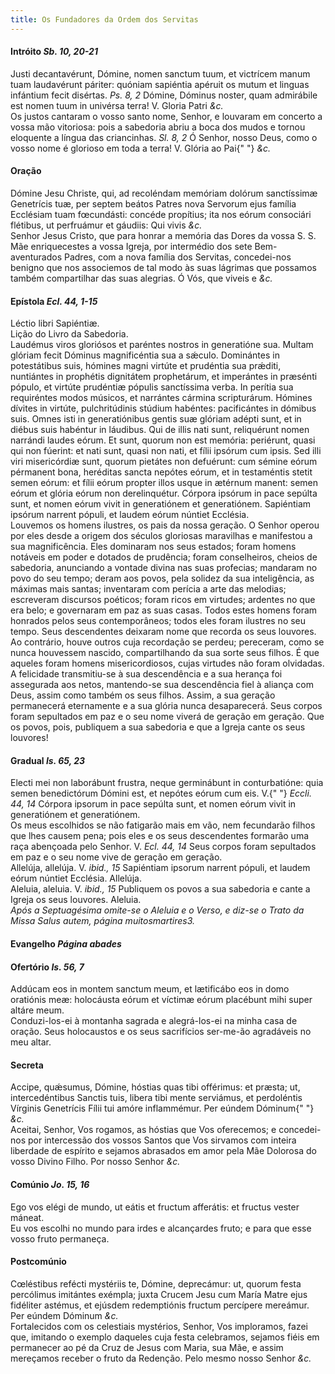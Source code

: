 ```yaml
---
title: Os Fundadores da Ordem dos Servitas
---
```


<h4 class="text-center">
  Intróito <em>Sb. 10, 20-21</em>
</h4>
<div class="container-fluid">
  <div class="row">
    <div class="col-6 dropcaps text-justify">
      Justi decantavérunt, Dómine, nomen sanctum tuum, et victrícem manum tuam
      laudavérunt páriter: quóniam sapiéntia apéruit os mutum et linguas
      infántium fecit disértas. <em>Ps. 8, 2</em> Dómine, Dóminus noster, quam
      admirábile est nomen tuum in univérsa terra! V. Gloria Patri <em>&c.</em>
    </div>
    <div class="col-6 dropcaps text-justify">
      Os justos cantaram o vosso santo nome, Senhor, e louvaram em concerto a
      vossa mão vitoriosa: pois a sabedoria abriu a boca dos mudos e tornou
      eloquente a língua das criancinhas. <em>Sl. 8, 2</em> Ó Senhor, nosso
      Deus, como o vosso nome é glorioso em toda a terra! V. Glória ao Pai{" "}
      <em>&c.</em>
    </div>
  </div>
</div>

<h4 class="text-center">Oração</h4>
<div class="container-fluid">
  <div class="row">
    <div class="col-6 dropcaps text-justify">
      Dómine Jesu Christe, qui, ad recoléndam memóriam dolórum sanctíssimæ
      Genetrícis tuæ, per septem beátos Patres nova Servorum ejus família
      Ecclésiam tuam fœcundásti: concéde propítius; ita nos eórum consociári
      flétibus, ut perfruámur et gáudiis: Qui vivis <em>&c.</em>
    </div>
    <div class="col-6 dropcaps text-justify">
      Senhor Jesus Cristo, que para honrar a memória das Dores da vossa S. S.
      Mãe enriquecestes a vossa Igreja, por intermédio dos sete Bem-aventurados
      Padres, com a nova família dos Servitas, concedei-nos benigno que nos
      associemos de tal modo às suas lágrimas que possamos também compartilhar
      das suas alegrias. Ó Vós, que viveis e <em>&c.</em>
    </div>
  </div>
</div>

<h4 class="text-center">
  Epístola <em>Ecl. 44, 1-15</em>
</h4>
<div class="container-fluid">
  <div class="row">
    <div class="col-6 text-justify">Léctio libri Sapiéntiæ.</div>
    <div class="col-6 text-justify">Lição do Livro da Sabedoria.</div>
    <div class="col-6 dropcaps text-justify">
      Laudémus viros gloriósos et paréntes nostros in generatióne sua. Multam
      glóriam fecit Dóminus magnificéntia sua a sǽculo. Dominántes in
      potestátibus suis, hómines magni virtúte et prudéntia sua prǽditi,
      nuntiántes in prophétis dignitátem prophetárum, et imperántes in præsénti
      pópulo, et virtúte prudéntiæ pópulis sanctíssima verba. In perítia sua
      requiréntes modos músicos, et narrántes cármina scripturárum. Hómines
      dívites in virtúte, pulchritúdinis stúdium habéntes: pacificántes in
      dómibus suis. Omnes isti in generatiónibus gentis suæ glóriam adépti sunt,
      et in diébus suis habéntur in láudibus. Qui de illis nati sunt,
      reliquérunt nomen narrándi laudes eórum. Et sunt, quorum non est memória:
      periérunt, quasi qui non fúerint: et nati sunt, quasi non nati, et fílii
      ipsórum cum ipsis. Sed illi viri misericórdiæ sunt, quorum pietátes non
      defuérunt: cum sémine eórum pérmanent bona, heréditas sancta nepótes
      eórum, et in testaméntis stetit semen eórum: et fílii eórum propter illos
      usque in ætérnum manent: semen eórum et glória eórum non derelinquétur.
      Córpora ipsórum in pace sepúlta sunt, et nomen eórum vivit in generatiónem
      et generatiónem. Sapiéntiam ipsórum narrent pópuli, et laudem eórum
      núntiet Ecclésia.
    </div>
    <div class="col-6 dropcaps text-justify">
      Louvemos os homens ilustres, os pais da nossa geração. O Senhor operou por
      eles desde a origem dos séculos gloriosas maravilhas e manifestou a sua
      magnificência. Eles dominaram nos seus estados; foram homens notáveis em
      poder e dotados de prudência; foram conselheiros, cheios de sabedoria,
      anunciando a vontade divina nas suas profecias; mandaram no povo do seu
      tempo; deram aos povos, pela solidez da sua inteligência, as máximas mais
      santas; inventaram com perícia a arte das melodias; escreveram discursos
      poéticos; foram ricos em virtudes; ardentes no que era belo; e governaram
      em paz as suas casas. Todos estes homens foram honrados pelos seus
      contemporâneos; todos eles foram ilustres no seu tempo. Seus descendentes
      deixaram nome que recorda os seus louvores. Ao contrário, houve outros
      cuja recordação se perdeu; pereceram, como se nunca houvessem nascido,
      compartilhando da sua sorte seus filhos. É que aqueles foram homens
      misericordiosos, cujas virtudes não foram olvidadas. A felicidade
      transmitiu-se à sua descendência e a sua herança foi assegurada aos netos,
      mantendo-se sua descendência fiel à aliança com Deus, assim como também os
      seus filhos. Assim, a sua geração permanecerá eternamente e a sua glória
      nunca desaparecerá. Seus corpos foram sepultados em paz e o seu nome
      viverá de geração em geração. Que os povos, pois, publiquem a sua
      sabedoria e que a Igreja cante os seus louvores!
    </div>
  </div>
</div>

<h4 class="text-center">
  Gradual <em>Is. 65, 23</em>
</h4>
<div class="container-fluid">
  <div class="row">
    <div class="col-6 dropcaps text-justify">
      Electi mei non laborábunt frustra, neque germinábunt in conturbatióne:
      quia semen benedictórum Dómini est, et nepótes eórum cum eis. V.{" "}
      <em>Eccli. 44, 14</em> Córpora ipsorum in pace sepúlta sunt, et nomen
      eórum vivit in generatiónem et generatiónem.
    </div>
    <div class="col-6 dropcaps text-justify">
      Os meus escolhidos se não fatigarão mais em vão, nem fecundarão filhos que
      lhes causem pena; pois eles e os seus descendentes formarão uma raça
      abençoada pelo Senhor. V. <em>Ecl. 44, 14</em> Seus corpos foram
      sepultados em paz e o seu nome vive de geração em geração.
    </div>
    <div class="col-6 text-justify">
      Allelúja, allelúja. V. <em>ibid., 15</em> Sapiéntiam ipsorum narrent
      pópuli, et laudem eórum núntiet Ecclésia. Allelúja.
    </div>
    <div class="col-6 text-justify">
      Aleluia, aleluia. V. <em>ibid., 15</em> Publiquem os povos a sua sabedoria
      e cante a Igreja os seus louvores. Aleluia.
    </div>
  </div>
</div>

<em>
  Após a Septuagésima omite-se o Aleluia e o Verso, e diz-se o Trato da Missa
  Salus autem, página muitosmartires3.
</em>

<h4 class="text-center">
  Evangelho <em>Página abades</em>
</h4>

<h4 class="text-center">
  Ofertório <em>Is. 56, 7</em>
</h4>
<div class="container-fluid">
  <div class="row">
    <div class="col-6 dropcaps text-justify">
      Addúcam eos in montem sanctum meum, et lætificábo eos in domo oratiónis
      meæ: holocáusta eórum et víctimæ eórum placébunt mihi super altáre meum.
    </div>
    <div class="col-6 dropcaps text-justify">
      Conduzi-los-ei à montanha sagrada e alegrá-los-ei na minha casa de oração.
      Seus holocaustos e os seus sacrifícios ser-me-ão agradáveis no meu altar.
    </div>
  </div>
</div>

<h4 class="text-center">Secreta</h4>
<div class="container-fluid">
  <div class="row">
    <div class="col-6 dropcaps text-justify">
      Accipe, quǽsumus, Dómine, hóstias quas tibi offérimus: et præsta; ut,
      intercedéntibus Sanctis tuis, libera tibi mente serviámus, et perdoléntis
      Vírginis Genetrícis Fílii tui amóre inflammémur. Per eúndem Dóminum{" "}
      <em>&c.</em>
    </div>
    <div class="col-6 dropcaps text-justify">
      Aceitai, Senhor, Vos rogamos, as hóstias que Vos oferecemos; e
      concedei-nos por intercessão dos vossos Santos que Vos sirvamos com
      inteira liberdade de espírito e sejamos abrasados em amor pela Mãe
      Dolorosa do vosso Divino Filho. Por nosso Senhor <em>&c.</em>
    </div>
  </div>
</div>

<h4 class="text-center">
  Comúnio <em>Jo. 15, 16</em>
</h4>
<div class="container-fluid">
  <div class="row">
    <div class="col-6 dropcaps text-justify">
      Ego vos elégi de mundo, ut eátis et fructum afferátis: et fructus vester
      máneat.
    </div>
    <div class="col-6 dropcaps text-justify">
      Eu vos escolhi no mundo para irdes e alcançardes fruto; e para que esse
      vosso fruto permaneça.
    </div>
  </div>
</div>

<h4 class="text-center">Postcomúnio</h4>
<div class="container-fluid">
  <div class="row">
    <div class="col-6 dropcaps text-justify">
      Cœléstibus refécti mystériis te, Dómine, deprecámur: ut, quorum festa
      percólimus imitántes exémpla; juxta Crucem Jesu cum María Matre ejus
      fidéliter astémus, et ejúsdem redemptiónis fructum percípere mereámur. Per
      eúndem Dóminum <em>&c.</em>
    </div>
    <div class="col-6 dropcaps text-justify">
      Fortalecidos com os celestiais mystérios, Senhor, Vos imploramos, fazei
      que, imitando o exemplo daqueles cuja festa celebramos, sejamos fiéis em
      permanecer ao pé da Cruz de Jesus com Maria, sua Mãe, e assim mereçamos
      receber o fruto da Redenção. Pelo mesmo nosso Senhor <em>&c.</em>
    </div>
  </div>
</div>
